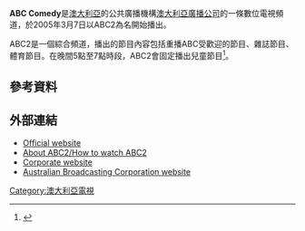 '''ABC Comedy'''是[[澳大利亞|澳大利亞]]的公共廣播機構[[澳大利亞廣播公司|澳大利亞廣播公司]]的一條數位電視頻道，於2005年3月7日以ABC2為名開始播出。

ABC2是一個綜合頻道，播出的節目內容包括重播ABC受歡迎的節目、雜誌節目、體育節目。在晚間5點至7點時段，ABC2會固定播出兒童節目<ref name="alston">{{cite press release |title=ABC Kids Channel |publisher=[[Department_of_Communications,_Information_Technology_and_the_Arts_(Australia)|Minister for Communications, Information Technology and the Arts]] |date=17 August 2001 |url=http://www.dcita.gov.au/Article/0,,0_4-2_4008-4_15900,00.html |accessdate=19 August 2007 |archiveurl=https://web.archive.org/web/20070831075500/http://www.dcita.gov.au/Article/0,,0_4-2_4008-4_15900,00.html |archivedate=2007年8月31日 |deadurl=yes }}</ref>。
==參考資料==
{{reflist}}
==外部連結==
*[http://www.abc.net.au/tv/abc2/ Official website]{{Wayback|url=http://www.abc.net.au/tv/abc2/ |date=20100919083853 }}
*[http://www.abc.net.au/tv/abc2/about.htm About ABC2/How to watch ABC2]{{Wayback|url=http://www.abc.net.au/tv/abc2/about.htm |date=20100918185448 }}
*[http://www.abc.net.au/corp/ Corporate website]{{Wayback|url=http://www.abc.net.au/corp/ |date=20120617140652 }}
*[http://www.abc.net.au Australian Broadcasting Corporation website]{{Wayback|url=http://www.abc.net.au/ |date=19970613204649 }}
{{Australia-stub}}
{{TV-stub}}
[[Category:澳大利亞電視|Category:澳大利亞電視]]